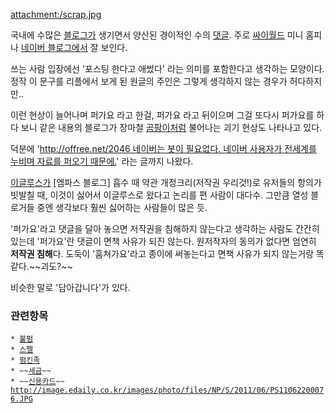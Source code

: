 attachment:/scrap.jpg

국내에 수많은 [[블로그]]가 생기면서 양산된 경이적인 수의 [[댓글]]. 주로 [[싸이월드]] 미니 홈피나 [[네이버 블로그]]에서 잘 보인다.

쓰는 사람 입장에선 '포스팅 한다고 애썼다' 라는 의미를 포함한다고 생각하는 모양이다. 정작 이 문구를 리플에서 보게 된 원글의 주인은 그렇게 생각하지 않는 경우가 허다하지만..

이런 현상이 늘어나며 퍼가요 라고 한걸, 퍼가요 라고 뒤이으며 그걸 또다시 퍼가요를 하다 보니 같은 내용의 블로그가 장마철 [[곰팡이]]처럼 불어나는 괴기 현상도 나타나고 있다.

덕분에 '[[http://offree.net/2046 네이버는 봇이 필요없다. 네이버 사용자가 전세계를 누비며 자료를 퍼오기 때문에.]]' 라는 글까지 나왔다.

[[이글루스]]가 [엠파스 블로그] 흡수 때 약관 개정크리(저작권 우리것!)로 유저들의 항의가 빗발칠 때, 이것이 싫어서 이글루스로 왔다고 논리를 편 사람이 대다수. 그만큼 열성 블로거들 중엔 생각보다 훨씬 싫어하는 사람들이 많은 듯.

'퍼가요'라고 댓글을 달아 놓으면 저작권을 침해하지 않는다고 생각하는 사람도 간간히 있는데 '퍼가요'란 댓글이 면책 사유가 되진 않는다. 원저작자의 동의가 없다면 엄연히 '''저작권 침해'''다. 도둑이 '훔쳐가요'라고 종이에 써놓는다고 면책 사유가 되지 않는거랑 똑같다.~~괴도?~~

비슷한 말로 '담아갑니다'가 있다.

=== 관련항목 === 
 * [[불펌]]
 * [[스펠]]
 * [[펌킨족]]
 * ~~[[세금]]~~
 * ~~[[신용카드]]~~
 http://image.edaily.co.kr/images/photo/files/NP/S/2011/06/PS11062200076.JPG

